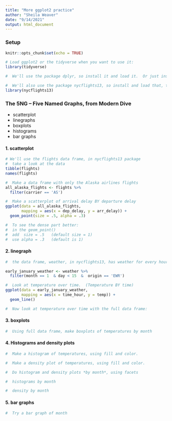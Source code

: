 ```yaml
---
title: "More ggplot2 practice"
author: "Sheila Weaver"
date: "9/14/2021"
output: html_document
---
```


### Setup

```r
knitr::opts_chunk$set(echo = TRUE)

# Load ggplot2 or the tidyverse when you want to use it:
library(tidyverse)

#  We'll use the package dplyr, so install it and load it.  Or just install and load the tidyverse:

#  We'll also use the package nycflights13, so install and load that, too:
library(nycflights13)

```


###  The 5NG -- Five Named Graphs, from Modern Dive

-  scatterplot
-  linegraphs
-  boxplots
-  histograms
-  bar graphs

#### 1. scatterplot

```r
# We'll use the flights data frame, in nycflights13 package
#  take a look at the data
tibble(flights)
names(flights)

#  Make a data frame with only the Alaska airlines flights
all_alaska_flights <- flights %>% 
  filter(carrier == 'AS')

#  Make a scatterplot of arrival delay BY departure delay
ggplot(data = all_alaska_flights,
       mapping = aes(x = dep_delay, y = arr_delay)) +
  geom_point(size = .5, alpha = .3)

#  To see the dense part better:
#  in the geom_point()  
#  add  size = .5   (default size = 1)
#  use alpha = .3   (default is 1)
```

#### 2. linegraph

```r
#  the data frame, weather, in nycflights13, has weather for every hour of 2013.  We'll focus on weather in the first half of January only for the Newark airport.

early_january_weather <- weather %>% 
  filter(month == 1  & day < 15  &  origin == 'EWR')

#  Look at temperature over time.  (Temperature BY time)
ggplot(data = early_january_weather,
       mapping = aes(x = time_hour, y = temp)) +
  geom_line()

#  Now look at temperature over time with the full data frame:
```

#### 3. boxplots

```r
#  Using full data frame, make boxplots of temperatures by month

```

#### 4. Histograms and density plots

```r
#  Make a histogram of temperatures, using fill and color.

#  Make a density plot of temperatures, using fill and color.

#  Do histogram and density plots *by month*, using facets

#  histograms by month

#  density by month

```

####  5. bar graphs

```r

#  Try a bar graph of month

```

